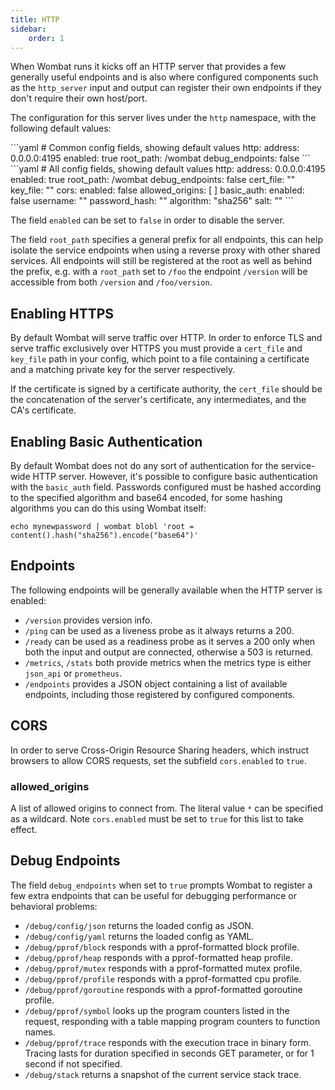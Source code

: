 ```yaml
---
title: HTTP
sidebar:
    order: 1
---
```


When Wombat runs it kicks off an HTTP server that provides a few generally useful endpoints and is also where configured
components such as the `http_server` input and output can register their
own endpoints if they don't require their own host/port.

The configuration for this server lives under the `http` namespace, with the following default values:

<Tabs>
  <TabItem label="Common">
```yaml
# Common config fields, showing default values
http:
  address: 0.0.0.0:4195
  enabled: true
  root_path: /wombat
  debug_endpoints: false
```
  </TabItem>
  <TabItem label="Advanced">
```yaml
# All config fields, showing default values
http:
  address: 0.0.0.0:4195
  enabled: true
  root_path: /wombat
  debug_endpoints: false
  cert_file: ""
  key_file: ""
  cors:
    enabled: false
    allowed_origins: [ ]
  basic_auth:
    enabled: false
    username: ""
    password_hash: ""
    algorithm: "sha256"
    salt: ""
```
  </TabItem>
</Tabs>

The field `enabled` can be set to `false` in order to disable the server.

The field `root_path` specifies a general prefix for all endpoints, this can help isolate the service endpoints when
using a reverse proxy with other shared services. All endpoints will still be registered at the root as well as behind
the prefix, e.g. with a `root_path` set to `/foo` the endpoint `/version` will be accessible from both `/version` and
`/foo/version`.

## Enabling HTTPS

By default Wombat will serve traffic over HTTP. In order to enforce TLS and serve traffic exclusively over HTTPS you
must provide a `cert_file` and `key_file` path in your config, which point to a file containing a certificate and a
matching private key for the server respectively.

If the certificate is signed by a certificate authority, the `cert_file` should be the concatenation of the server's
certificate, any intermediates, and the CA's certificate.

## Enabling Basic Authentication

By default Wombat does not do any sort of authentication for the service-wide HTTP server. However, it's possible to
configure basic authentication with the `basic_auth` field. Passwords configured must be hashed according
to the specified algorithm and base64 encoded, for some hashing algorithms you can do this using Wombat itself:

```shell
echo mynewpassword | wombat blobl 'root = content().hash("sha256").encode("base64")'
```

## Endpoints

The following endpoints will be generally available when the HTTP server is enabled:

- `/version` provides version info.
- `/ping` can be used as a liveness probe as it always returns a 200.
- `/ready` can be used as a readiness probe as it serves a 200 only when both the input and output are connected,
  otherwise a 503 is returned.
- `/metrics`, `/stats` both provide metrics when the metrics type is either `json_api` or `prometheus`.
- `/endpoints` provides a JSON object containing a list of available endpoints, including those registered by configured
  components.

## CORS

In order to serve Cross-Origin Resource Sharing headers, which instruct browsers to allow CORS requests, set the
subfield `cors.enabled` to `true`.

### allowed_origins

A list of allowed origins to connect from. The literal value `*` can be specified as a wildcard. Note `cors.enabled`
must be set to `true` for this list to take effect.

## Debug Endpoints

The field `debug_endpoints` when set to `true` prompts Wombat to register a few extra endpoints that can be useful for
debugging performance or behavioral problems:

- `/debug/config/json` returns the loaded config as JSON.
- `/debug/config/yaml` returns the loaded config as YAML.
- `/debug/pprof/block` responds with a pprof-formatted block profile.
- `/debug/pprof/heap` responds with a pprof-formatted heap profile.
- `/debug/pprof/mutex` responds with a pprof-formatted mutex profile.
- `/debug/pprof/profile` responds with a pprof-formatted cpu profile.
- `/debug/pprof/goroutine` responds with a pprof-formatted goroutine profile.
- `/debug/pprof/symbol` looks up the program counters listed in the request, responding with a table mapping program
  counters to function names.
- `/debug/pprof/trace` responds with the execution trace in binary form. Tracing lasts for duration specified in seconds
  GET parameter, or for 1 second if not specified.
- `/debug/stack` returns a snapshot of the current service stack trace.